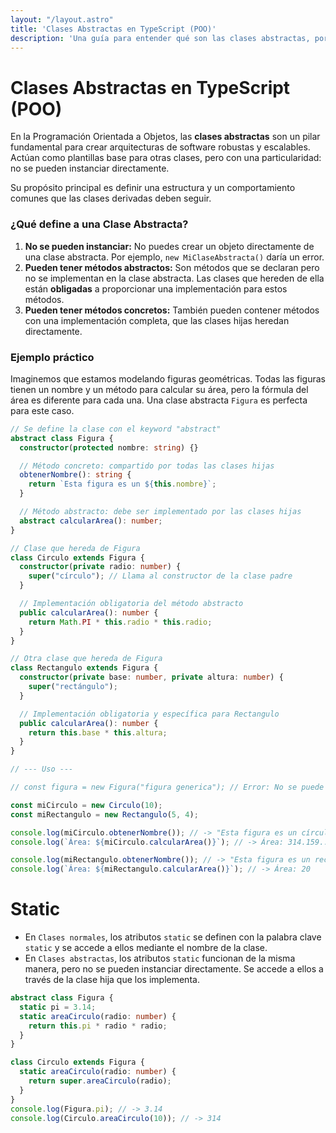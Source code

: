 ```yaml
---
layout: "/layout.astro"
title: 'Clases Abstractas en TypeScript (POO)'
description: 'Una guía para entender qué son las clases abstractas, por qué son útiles y cómo implementarlas.'
---
```


# Clases Abstractas en TypeScript (POO)

En la Programación Orientada a Objetos, las **clases abstractas** son un pilar fundamental para crear arquitecturas de software robustas y escalables. Actúan como plantillas base para otras clases, pero con una particularidad: no se pueden instanciar directamente.

Su propósito principal es definir una estructura y un comportamiento comunes que las clases derivadas deben seguir.

### ¿Qué define a una Clase Abstracta?

1.  **No se pueden instanciar:** No puedes crear un objeto directamente de una clase abstracta. Por ejemplo, `new MiClaseAbstracta()` daría un error.
2.  **Pueden tener métodos abstractos:** Son métodos que se declaran pero no se implementan en la clase abstracta. Las clases que hereden de ella están **obligadas** a proporcionar una implementación para estos métodos.
3.  **Pueden tener métodos concretos:** También pueden contener métodos con una implementación completa, que las clases hijas heredan directamente.

### Ejemplo práctico

Imaginemos que estamos modelando figuras geométricas. Todas las figuras tienen un nombre y un método para calcular su área, pero la fórmula del área es diferente para cada una. Una clase abstracta `Figura` es perfecta para este caso.

```typescript
// Se define la clase con el keyword "abstract"
abstract class Figura {
  constructor(protected nombre: string) {}

  // Método concreto: compartido por todas las clases hijas
  obtenerNombre(): string {
    return `Esta figura es un ${this.nombre}`;
  }

  // Método abstracto: debe ser implementado por las clases hijas
  abstract calcularArea(): number;
}

// Clase que hereda de Figura
class Circulo extends Figura {
  constructor(private radio: number) {
    super("círculo"); // Llama al constructor de la clase padre
  }

  // Implementación obligatoria del método abstracto
  public calcularArea(): number {
    return Math.PI * this.radio * this.radio;
  }
}

// Otra clase que hereda de Figura
class Rectangulo extends Figura {
  constructor(private base: number, private altura: number) {
    super("rectángulo");
  }

  // Implementación obligatoria y específica para Rectangulo
  public calcularArea(): number {
    return this.base * this.altura;
  }
}

// --- Uso ---

// const figura = new Figura("figura generica"); // Error: No se puede crear una instancia de una clase abstracta.

const miCirculo = new Circulo(10);
const miRectangulo = new Rectangulo(5, 4);

console.log(miCirculo.obtenerNombre()); // -> "Esta figura es un círculo"
console.log(`Área: ${miCirculo.calcularArea()}`); // -> Área: 314.159...

console.log(miRectangulo.obtenerNombre()); // -> "Esta figura es un rectángulo"
console.log(`Área: ${miRectangulo.calcularArea()}`); // -> Área: 20
```

# Static

- En ``Clases normales``, los atributos `static` se definen con la palabra clave `static` y se accede a ellos mediante el nombre de la clase.
- En ``Clases abstractas``, los atributos `static` funcionan de la misma manera, pero no se pueden instanciar directamente. Se accede a ellos a través de la clase hija que los implementa.

```typescript
abstract class Figura {
  static pi = 3.14;
  static areaCirculo(radio: number) {
    return this.pi * radio * radio;
  }
}

class Circulo extends Figura {
  static areaCirculo(radio: number) {
    return super.areaCirculo(radio);
  }
}
console.log(Figura.pi); // -> 3.14
console.log(Circulo.areaCirculo(10)); // -> 314
```